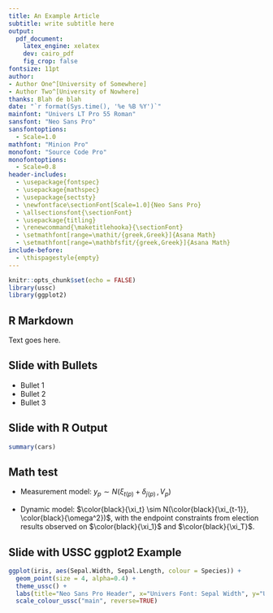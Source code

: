 ```yaml
---
title: An Example Article
subtitle: write subtitle here
output: 
  pdf_document:
    latex_engine: xelatex
    dev: cairo_pdf
    fig_crop: false
fontsize: 11pt
author:
- Author One^[University of Somewhere]
- Author Two^[University of Nowhere]
thanks: Blah de blah
date: "`r format(Sys.time(), '%e %B %Y')`"
mainfont: "Univers LT Pro 55 Roman"
sansfont: "Neo Sans Pro"
sansfontoptions:
  - Scale=1.0
mathfont: "Minion Pro"
monofont: "Source Code Pro"
monofontoptions:
  - Scale=0.8
header-includes:
  - \usepackage{fontspec}
  - \usepackage{mathspec}
  - \usepackage{sectsty}
  - \newfontface\sectionFont[Scale=1.0]{Neo Sans Pro}
  - \allsectionsfont{\sectionFont}
  - \usepackage{titling}
  - \renewcommand{\maketitlehooka}{\sectionFont}
  - \setmathfont[range=\mathit/{greek,Greek}]{Asana Math}
  - \setmathfont[range=\mathbfsfit/{greek,Greek}]{Asana Math}
include-before:
  - \thispagestyle{empty}
---
```


```r
knitr::opts_chunk$set(echo = FALSE)
library(ussc)
library(ggplot2)
```


## R Markdown

Text goes here.

## Slide with Bullets

- Bullet 1
- Bullet 2
- Bullet 3

## Slide with R Output

```r
summary(cars)
```

## Math test


- Measurement model: $y_{p} \sim N(\xi_{t(p)} + \delta_{j(p)} \, , \, V_p)$

- Dynamic model: $\color{black}{\xi_t} \sim N(\color{black}{\xi_{t-1}}, \color{black}{\omega^2})$, with the endpoint constraints from election results observed on $\color{black}{\xi_1}$ and $\color{black}{\xi_T}$.


## Slide with USSC ggplot2 Example

```r
ggplot(iris, aes(Sepal.Width, Sepal.Length, colour = Species)) + 
  geom_point(size = 4, alpha=0.4) +  
  theme_ussc() + 
  labs(title="Neo Sans Pro Header", x="Univers Font: Sepal Width", y="Univers Font: Sepal Length", caption = "The data is from the Iris R package.") + 
  scale_colour_ussc("main", reverse=TRUE) 
```




